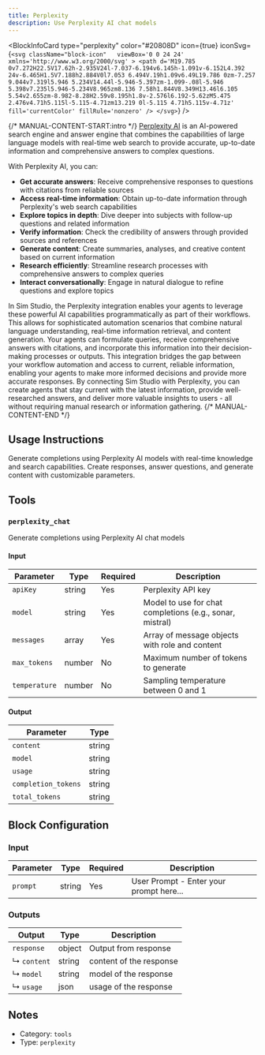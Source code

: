 ```yaml
---
title: Perplexity
description: Use Perplexity AI chat models
---
```



<BlockInfoCard 
  type="perplexity"
  color="#20808D"
  icon={true}
  iconSvg={`<svg className="block-icon"   viewBox='0 0 24 24' xmlns='http://www.w3.org/2000/svg' >
      <path
        d='M19.785 0v7.272H22.5V17.62h-2.935V24l-7.037-6.194v6.145h-1.091v-6.152L4.392 24v-6.465H1.5V7.188h2.884V0l7.053 6.494V.19h1.09v6.49L19.786 0zm-7.257 9.044v7.319l5.946 5.234V14.44l-5.946-5.397zm-1.099-.08l-5.946 5.398v7.235l5.946-5.234V8.965zm8.136 7.58h1.844V8.349H13.46l6.105 5.54v2.655zm-8.982-8.28H2.59v8.195h1.8v-2.576l6.192-5.62zM5.475 2.476v4.71h5.115l-5.115-4.71zm13.219 0l-5.115 4.71h5.115v-4.71z'
        fill='currentColor'
        fillRule='nonzero'
      />
    </svg>`}
/>

{/* MANUAL-CONTENT-START:intro */}
[Perplexity AI](https://www.perplexity.ai) is an AI-powered search engine and answer engine that combines the capabilities of large language models with real-time web search to provide accurate, up-to-date information and comprehensive answers to complex questions.

With Perplexity AI, you can:

- **Get accurate answers**: Receive comprehensive responses to questions with citations from reliable sources
- **Access real-time information**: Obtain up-to-date information through Perplexity's web search capabilities
- **Explore topics in depth**: Dive deeper into subjects with follow-up questions and related information
- **Verify information**: Check the credibility of answers through provided sources and references
- **Generate content**: Create summaries, analyses, and creative content based on current information
- **Research efficiently**: Streamline research processes with comprehensive answers to complex queries
- **Interact conversationally**: Engage in natural dialogue to refine questions and explore topics

In Sim Studio, the Perplexity integration enables your agents to leverage these powerful AI capabilities programmatically as part of their workflows. This allows for sophisticated automation scenarios that combine natural language understanding, real-time information retrieval, and content generation. Your agents can formulate queries, receive comprehensive answers with citations, and incorporate this information into their decision-making processes or outputs. This integration bridges the gap between your workflow automation and access to current, reliable information, enabling your agents to make more informed decisions and provide more accurate responses. By connecting Sim Studio with Perplexity, you can create agents that stay current with the latest information, provide well-researched answers, and deliver more valuable insights to users - all without requiring manual research or information gathering.
{/* MANUAL-CONTENT-END */}


## Usage Instructions

Generate completions using Perplexity AI models with real-time knowledge and search capabilities. Create responses, answer questions, and generate content with customizable parameters.



## Tools

### `perplexity_chat`

Generate completions using Perplexity AI chat models

#### Input

| Parameter | Type | Required | Description |
| --------- | ---- | -------- | ----------- |
| `apiKey` | string | Yes | Perplexity API key |
| `model` | string | Yes | Model to use for chat completions \(e.g., sonar, mistral\) |
| `messages` | array | Yes | Array of message objects with role and content |
| `max_tokens` | number | No | Maximum number of tokens to generate |
| `temperature` | number | No | Sampling temperature between 0 and 1 |

#### Output

| Parameter | Type |
| --------- | ---- |
| `content` | string |
| `model` | string |
| `usage` | string |
| `completion_tokens` | string |
| `total_tokens` | string |



## Block Configuration

### Input

| Parameter | Type | Required | Description | 
| --------- | ---- | -------- | ----------- | 
| `prompt` | string | Yes | User Prompt - Enter your prompt here... |



### Outputs

| Output | Type | Description |
| ------ | ---- | ----------- |
| `response` | object | Output from response |
| ↳ `content` | string | content of the response |
| ↳ `model` | string | model of the response |
| ↳ `usage` | json | usage of the response |


## Notes

- Category: `tools`
- Type: `perplexity`
